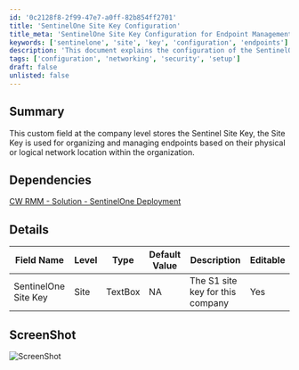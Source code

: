 ```yaml
---
id: '0c2128f8-2f99-47e7-a0ff-82b854ff2701'
title: 'SentinelOne Site Key Configuration'
title_meta: 'SentinelOne Site Key Configuration for Endpoint Management'
keywords: ['sentinelone', 'site', 'key', 'configuration', 'endpoints']
description: 'This document explains the configuration of the SentinelOne Site Key at the company level, which is essential for organizing and managing endpoints based on their network location. It includes details on dependencies, field specifications, and a screenshot for reference.'
tags: ['configuration', 'networking', 'security', 'setup']
draft: false
unlisted: false
---
```

## Summary

This custom field at the company level stores the Sentinel Site Key, the Site Key is used for organizing and managing endpoints based on their physical or logical network location within the organization.

## Dependencies

[CW RMM - Solution - SentinelOne Deployment](https://proval.itglue.com/DOC-5078775-15822040)

## Details

| Field Name                | Level | Type     | Default Value | Description                      | Editable |
|---------------------------|-------|----------|---------------|----------------------------------|----------|
| SentinelOne Site Key      | Site  | TextBox  | NA            | The S1 site key for this company | Yes      |

## ScreenShot

![ScreenShot](../../../static/img/Company---SentinelOne-Site-Key/image_1.png)












